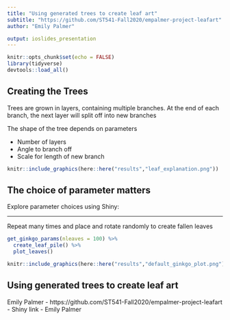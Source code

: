 ```yaml
---
title: "Using generated trees to create leaf art"
subtitle: "https://github.com/ST541-Fall2020/empalmer-project-leafart"
author: "Emily Palmer"

output: ioslides_presentation
---
```


```r
knitr::opts_chunk$set(echo = FALSE)
library(tidyverse)
devtools::load_all()
```


## Creating the Trees {.smaller .columns-2}

Trees are grown in layers, containing multiple branches. At the end of each branch, the next layer will split off into new branches

The shape of the tree depends on parameters

- Number of layers 
- Angle to branch off 
- Scale for length of new branch

```r
knitr::include_graphics(here::here("results","leaf_explanation.png"))
```



## The choice of parameter matters 
Explore parameter choices using Shiny: 

---- 

Repeat many times and place and rotate randomly to create fallen leaves

```r
get_ginkgo_params(nleaves = 100) %>% 
  create_leaf_pile() %>% 
  plot_leaves()
```

```r
knitr::include_graphics(here::here("results","default_ginkgo_plot.png"))
```


## Using generated trees to create leaf art

Emily Palmer
 - https://github.com/ST541-Fall2020/empalmer-project-leafart
 - Shiny link
 - Emily Palmer
